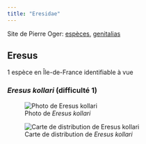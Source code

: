 ```yaml
---
title: "Eresidae"
---
```


Site de Pierre Oger: [espèces](https://arachno.piwigo.com/index?/category/510-eresidae), [genitalias](https://arachno.piwigo.com/index?/tags/1477-_eresidae)



## Eresus

1 espèce en Île-de-France identifiable à vue



### *Eresus kollari* (difficulté 1)

![Photo de *Eresus kollari*](chemin/vers/photo.jpg)

![Carte de distribution de *Eresus kollari*](https://asfra.fr/Site/User_pages/Atlas/LR_ASFRA_Eresidae_Eresus%20kollari_2022-03-10.jpeg)



